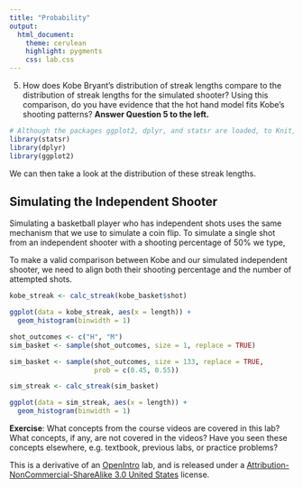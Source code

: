 ```yaml
---
title: "Probability"
output:
  html_document: 
    theme: cerulean 
    highlight: pygments
    css: lab.css
---
```



5.  How does Kobe Bryant's distribution of streak lengths compare to the distribution 
of streak lengths for the simulated shooter? Using this comparison, do you have 
evidence that the hot hand model fits Kobe's shooting patterns?
<strong> Answer Question 5 to the left.</strong>

```r
# Although the packages ggplot2, dplyr, and statsr are loaded, to Knit, you must have the library functions in your .Rmd file. Don't erase this code block!
library(statsr)
library(dplyr)
library(ggplot2)
```

We can then take a look at the distribution of these streak lengths.

## Simulating the Independent Shooter

Simulating a basketball player who has independent shots uses the same mechanism 
that we use to simulate a coin flip. To simulate a single shot from an 
independent shooter with a shooting percentage of 50% we type,

To make a valid comparison between Kobe and our simulated independent shooter, 
we need to align both their shooting percentage and the number of attempted shots.

```r
kobe_streak <- calc_streak(kobe_basket$shot)
```

```r
ggplot(data = kobe_streak, aes(x = length)) +
  geom_histogram(binwidth = 1)
```

```r
shot_outcomes <- c("H", "M")
sim_basket <- sample(shot_outcomes, size = 1, replace = TRUE)
```

```r
sim_basket <- sample(shot_outcomes, size = 133, replace = TRUE,
                     prob = c(0.45, 0.55))
```

```r
sim_streak <- calc_streak(sim_basket)
```

```r
ggplot(data = sim_streak, aes(x = length)) +
  geom_histogram(binwidth = 1)
```

<div id="exercise">
**Exercise**: What concepts from the course videos are covered in this lab? What 
concepts, if any, are not covered in the videos? Have you seen these concepts 
elsewhere, e.g. textbook, previous labs, or practice problems?
</div>

<div id="license">
This is a derivative of an [OpenIntro](https://www.openintro.org/stat/labs.php) lab, and is released under a [Attribution-NonCommercial-ShareAlike 3.0 United States](https://creativecommons.org/licenses/by-nc-sa/3.0/us/) license.
</div>